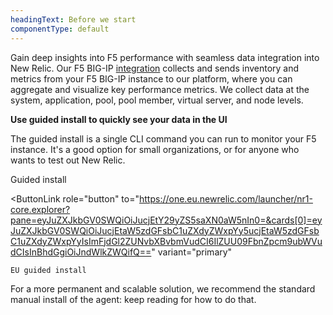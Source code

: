 ```yaml
---
headingText: Before we start
componentType: default
---
```


Gain deep insights into F5 performance with seamless data integration into New Relic. Our F5 BIG-IP [integration](/docs/integrations/host-integrations/getting-started/introduction-host-integrations) collects and sends inventory and metrics from your F5 BIG-IP instance to our platform, where you can aggregate and visualize key performance metrics. We collect data at the system, application, pool, pool member, virtual server, and node levels.

<Callout variant="tip">

**Use guided install to quickly see your data in the UI**

The guided install is a single CLI command you can run to monitor your F5 instance. It's a good option for small organizations, or for anyone who wants to test out New Relic.

<ButtonGroup>
  <ButtonLink
    role="button"
    to="https://one.newrelic.com/launcher/nr1-core.explorer?pane=eyJuZXJkbGV0SWQiOiJucjEtY29yZS5saXN0aW5nIn0=&cards[0]=eyJuZXJkbGV0SWQiOiJucjEtaW5zdGFsbC1uZXdyZWxpYy5ucjEtaW5zdGFsbC1uZXdyZWxpYyIsImFjdGl2ZUNvbXBvbmVudCI6IlZUU09FbnZpcm9ubWVudCIsInBhdGgiOiJndWlkZWQifQ=="
    variant="primary"
  >
    Guided install
  </ButtonLink>

  <ButtonLink
    role="button"
    to="https://one.eu.newrelic.com/launcher/nr1-core.explorer?pane=eyJuZXJkbGV0SWQiOiJucjEtY29yZS5saXN0aW5nIn0=&cards[0]=eyJuZXJkbGV0SWQiOiJucjEtaW5zdGFsbC1uZXdyZWxpYy5ucjEtaW5zdGFsbC1uZXdyZWxpYyIsImFjdGl2ZUNvbXBvbmVudCI6IlZUU09FbnZpcm9ubWVudCIsInBhdGgiOiJndWlkZWQifQ=="
    variant="primary"
  >
    EU guided install
  </ButtonLink>
</ButtonGroup>

For a more permanent and scalable solution, we recommend the standard manual install of the agent: keep reading for how to do that.

</Callout>